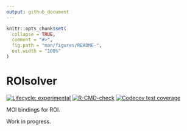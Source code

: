 ```yaml
---
output: github_document
---
```


<!-- README.md is generated from README.Rmd. Please edit that file -->

```r
knitr::opts_chunk$set(
  collapse = TRUE,
  comment = "#>",
  fig.path = "man/figures/README-",
  out.width = "100%"
)
```
# ROIsolver

<!-- badges: start -->
[![Lifecycle: experimental](https://img.shields.io/badge/lifecycle-experimental-orange.svg)](https://www.tidyverse.org/lifecycle/#experimental)
[![R-CMD-check](https://github.com/r-opt/ROIoptimizer/workflows/R-CMD-check/badge.svg)](https://github.com/r-opt/ROIoptimizer/actions)
[![Codecov test coverage](https://codecov.io/gh/r-opt/ROIoptimizer/branch/master/graph/badge.svg)](https://app.codecov.io/gh/r-opt/ROIoptimizer?branch=master)
<!-- badges: end -->

MOI bindings for ROI.

Work in progress.
